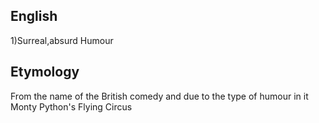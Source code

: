 ==English==

1)Surreal,absurd Humour

==Etymology==
From the name of the British comedy and due to the type of humour in it Monty Python's Flying Circus